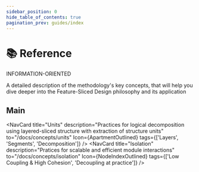 ```yaml
---
sidebar_position: 0
hide_table_of_contents: true
pagination_prev: guides/index
---
```


# 📚 Reference

<span class="badge badge--danger margin-bottom--md">INFORMATION-ORIENTED</span>

<p class="summary">
A detailed description of the methodology's key concepts, that will help you dive deeper into the Feature-Sliced Design philosophy and its application
</p>


## Main


<NavCard
    title="Units" 
    description="Practices for logical decomposition using layered-sliced structure with extraction of structure units"
    to="/docs/concepts/units"
    Icon={ApartmentOutlined}
    tags={['Layers', 'Segments', 'Decomposition']}
/>
<NavCard
    title="Isolation" 
    description="Pratices for scalable and efficient module interactions"
    to="/docs/concepts/isolation"
    Icon={NodeIndexOutlined}
    tags={['Low Coupling & High Cohesion', 'Decoupling at practice']}
/>
<NavCard
    title="Public API" 
    description="Practices for designing scalable and easy-to-integrate modules"
    to="/docs/concepts/public-api"
    Icon={ApiOutlined}
/>
